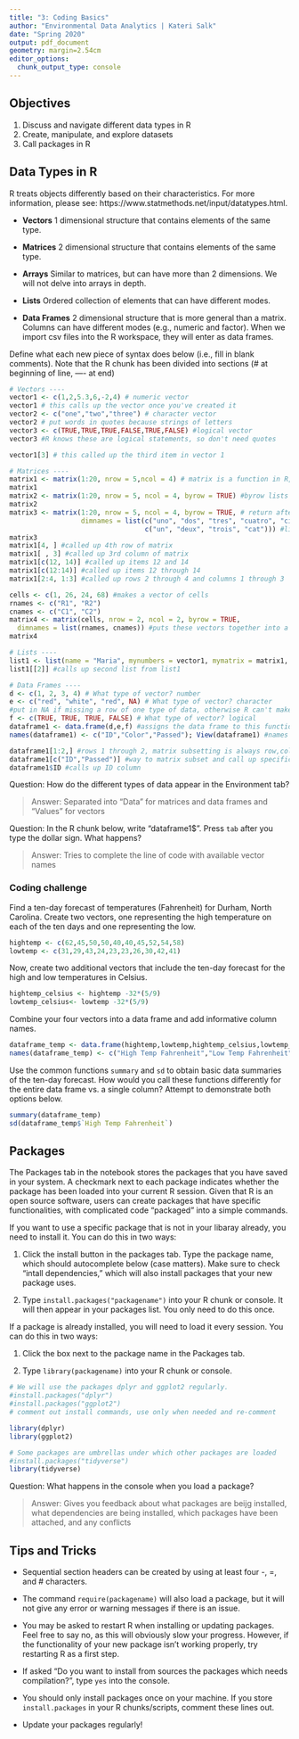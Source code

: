 ```yaml
---
title: "3: Coding Basics"
author: "Environmental Data Analytics | Kateri Salk"
date: "Spring 2020"
output: pdf_document
geometry: margin=2.54cm
editor_options: 
  chunk_output_type: console
---
```


## Objectives
1. Discuss and navigate different data types in R
2. Create, manipulate, and explore datasets
3. Call packages in R

## Data Types in R
R treats objects differently based on their characteristics. For more information, please see: https://www.statmethods.net/input/datatypes.html. 

* **Vectors** 1 dimensional structure that contains elements of the same type.

* **Matrices** 2 dimensional structure that contains elements of the same type.

* **Arrays** Similar to matrices, but can have more than 2 dimensions. We will not delve into arrays in depth.

* **Lists** Ordered collection of elements that can have different modes.

* **Data Frames** 2 dimensional structure that is more general than a matrix. Columns can have different modes (e.g., numeric and factor). When we import csv files into the R workspace, they will enter as data frames.

Define what each new piece of syntax does below (i.e., fill in blank comments). Note that the R chunk has been divided into sections (# at beginning of line, ---- at end)
```r
# Vectors ----
vector1 <- c(1,2,5.3,6,-2,4) # numeric vector
vector1 # this calls up the vector once you've created it
vector2 <- c("one","two","three") # character vector
vector2 # put words in quotes because strings of letters
vector3 <- c(TRUE,TRUE,TRUE,FALSE,TRUE,FALSE) #logical vector
vector3 #R knows these are logical statements, so don't need quotes

vector1[3] # this called up the third item in vector 1

# Matrices ----
matrix1 <- matrix(1:20, nrow = 5,ncol = 4) # matrix is a function in R, R knows to make a matrix, so need to provide data, number of rows and columns
matrix1
matrix2 <- matrix(1:20, nrow = 5, ncol = 4, byrow = TRUE) #byrow lists the numbers in order across by row rather than down by column
matrix2
matrix3 <- matrix(1:20, nrow = 5, ncol = 4, byrow = TRUE, # return after comma continues the line
                  dimnames = list(c("uno", "dos", "tres", "cuatro", "cinco"), 
                                  c("un", "deux", "trois", "cat"))) #list of dimension names in matrix
matrix3
matrix1[4, ] #called up 4th row of matrix
matrix1[ , 3] #called up 3rd column of matrix 
matrix1[c(12, 14)] #called up items 12 and 14
matrix1[c(12:14)] #called up items 12 through 14
matrix1[2:4, 1:3] #called up rows 2 through 4 and columns 1 through 3

cells <- c(1, 26, 24, 68) #makes a vector of cells
rnames <- c("R1", "R2")
cnames <- c("C1", "C2") 
matrix4 <- matrix(cells, nrow = 2, ncol = 2, byrow = TRUE,
  dimnames = list(rnames, cnames)) #puts these vectors together into a matrix, 2x2 matrix by row
matrix4

# Lists ---- 
list1 <- list(name = "Maria", mynumbers = vector1, mymatrix = matrix1, age = 5.3); list1 #putting in a semicolon in the middle does it and calls it up in one keystroke rather than writing two lines of code
list1[[2]] #calls up second list from list1

# Data Frames ----
d <- c(1, 2, 3, 4) # What type of vector? number
e <- c("red", "white", "red", NA) # What type of vector? character 
#put in NA if missing a row of one type of data, otherwise R can't make data frame if amount of rows across vectors doesn't match up
f <- c(TRUE, TRUE, TRUE, FALSE) # What type of vector? logical
dataframe1 <- data.frame(d,e,f) #assigns the data frame to this function, all you have to specify is what data you want included
names(dataframe1) <- c("ID","Color","Passed"); View(dataframe1) #names the columns in the data frame

dataframe1[1:2,] #rows 1 through 2, matrix subsetting is always row,column
dataframe1[c("ID","Passed")] #way to matrix subset and call up specific columns
dataframe1$ID #calls up ID column

```
Question: How do the different types of data appear in the Environment tab?

> Answer: Separated into "Data" for matrices and data frames and "Values" for vectors 

Question: In the R chunk below, write "dataframe1$". Press `tab` after you type the dollar sign. What happens?

> Answer: Tries to complete the line of code with available vector names

### Coding challenge

Find a ten-day forecast of temperatures (Fahrenheit) for Durham, North Carolina. Create two vectors, one representing the high temperature on each of the ten days and one representing the low.

```r
hightemp <- c(62,45,50,50,40,40,45,52,54,58)
lowtemp <- c(31,29,43,24,23,23,26,30,42,41)
```

Now, create two additional vectors that include the ten-day forecast for the high and low temperatures in Celsius.

```r
hightemp_celsius <- hightemp -32*(5/9)
lowtemp_celsius<- lowtemp -32*(5/9)
```

Combine your four vectors into a data frame and add informative column names.

```r
dataframe_temp <- data.frame(hightemp,lowtemp,hightemp_celsius,lowtemp_celsius) 
names(dataframe_temp) <- c("High Temp Fahrenheit","Low Temp Fahrenheit","High Temp Celsius", "Low Temp Celsius"); View(dataframe_temp)
```

Use the common functions `summary` and `sd` to obtain basic data summaries of the ten-day forecast. How would you call these functions differently for the entire data frame vs. a single column? Attempt to demonstrate both options below.

```r
summary(dataframe_temp)
sd(dataframe_temp$`High Temp Fahrenheit`)
```


## Packages

The Packages tab in the notebook stores the packages that you have saved in your system. A checkmark next to each package indicates whether the package has been loaded into your current R session. Given that R is an open source software, users can create packages that have specific functionalities, with complicated code "packaged" into a simple commands.

If you want to use a specific package that is not in your libaray already, you need to install it. You can do this in two ways: 

1. Click the install button in the packages tab. Type the package name, which should autocomplete below (case matters). Make sure to check "intall dependencies," which will also install packages that your new package uses. 

2. Type `install.packages("packagename")` into your R chunk or console. It will then appear in your packages list. You only need to do this once. 

If a package is already installed, you will need to load it every session. You can do this in two ways: 

1. Click the box next to the package name in the Packages tab. 

2. Type `library(packagename)` into your R chunk or console.


```r
# We will use the packages dplyr and ggplot2 regularly. 
#install.packages("dplyr") 
#install.packages("ggplot2")
# comment out install commands, use only when needed and re-comment

library(dplyr)
library(ggplot2)

# Some packages are umbrellas under which other packages are loaded
#install.packages("tidyverse")
library(tidyverse)
```

Question: What happens in the console when you load a package?

> Answer: Gives you feedback about what packages are beijg installed, what dependencies are being installed, which packages have been attached, and any conflicts


## Tips and Tricks

* Sequential section headers can be created by using at least four -, =, and # characters.

* The command `require(packagename)` will also load a package, but it will not give any error or warning messages if there is an issue.

* You may be asked to restart R when installing or updating packages. Feel free to say no, as this will obviously slow your progress. However, if the functionality of your new package isn't working properly, try restarting R as a first step. 

* If asked "Do you want to install from sources the packages which needs compilation?", type `yes` into the console. 

* You should only install packages once on your machine. If you store `install.packages` in your R chunks/scripts, comment these lines out. 

* Update your packages regularly! 
